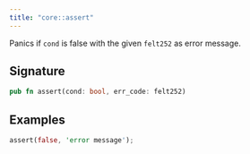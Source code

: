 ```yaml
---
title: "core::assert"
---
```


Panics if `cond` is false with the given `felt252` as error message.

## Signature

```rust
pub fn assert(cond: bool, err_code: felt252)
```




## Examples

```rust
assert(false, 'error message');
```

